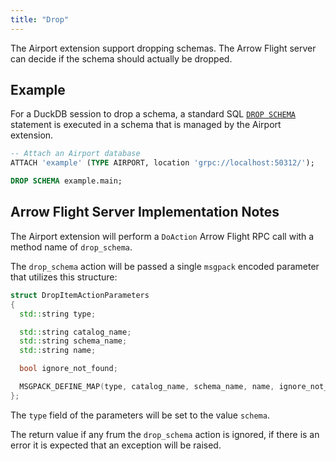 ```yaml
---
title: "Drop"
---
```


The Airport extension support dropping schemas. The Arrow Flight server can decide if the schema should actually be dropped.

## Example

For a DuckDB session to drop a schema, a standard SQL [`DROP SCHEMA`](https://duckdb.org/docs/stable/sql/statements/drop.html) statement is executed in a schema that is managed by the Airport extension.

```sql
-- Attach an Airport database
ATTACH 'example' (TYPE AIRPORT, location 'grpc://localhost:50312/');

DROP SCHEMA example.main;
```

## Arrow Flight Server Implementation Notes

The Airport extension will perform a `DoAction` Arrow Flight RPC call with a method name of `drop_schema`.

The `drop_schema` action will be passed a single `msgpack` encoded parameter that utilizes this structure:

```c++
struct DropItemActionParameters
{
  std::string type;

  std::string catalog_name;
  std::string schema_name;
  std::string name;

  bool ignore_not_found;

  MSGPACK_DEFINE_MAP(type, catalog_name, schema_name, name, ignore_not_found)
};
```

The `type` field of the parameters will be set to the value `schema`.

The return value if any frum the `drop_schema` action is ignored, if there is an error it is expected that an exception will be raised.
